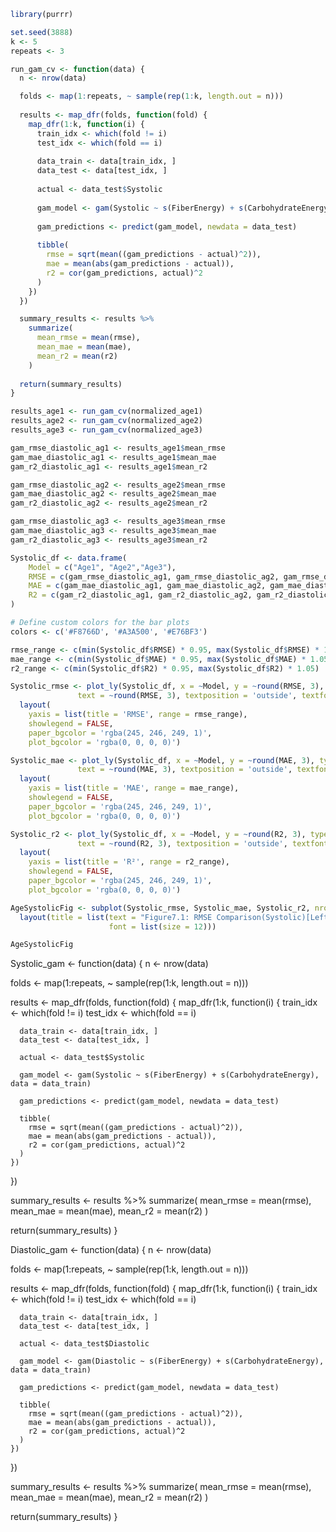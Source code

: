 ```r
library(purrr)

set.seed(3888)
k <- 5
repeats <- 3

run_gam_cv <- function(data) {
  n <- nrow(data)

  folds <- map(1:repeats, ~ sample(rep(1:k, length.out = n)))
  
  results <- map_dfr(folds, function(fold) {
    map_dfr(1:k, function(i) {
      train_idx <- which(fold != i)
      test_idx <- which(fold == i)
      
      data_train <- data[train_idx, ]
      data_test <- data[test_idx, ]
      
      actual <- data_test$Systolic
      
      gam_model <- gam(Systolic ~ s(FiberEnergy) + s(CarbohydrateEnergy), data = data_train)
      
      gam_predictions <- predict(gam_model, newdata = data_test)
      
      tibble(
        rmse = sqrt(mean((gam_predictions - actual)^2)),
        mae = mean(abs(gam_predictions - actual)),
        r2 = cor(gam_predictions, actual)^2
      )
    })
  })

  summary_results <- results %>%
    summarize(
      mean_rmse = mean(rmse),
      mean_mae = mean(mae),
      mean_r2 = mean(r2)
    )
  
  return(summary_results)
}

results_age1 <- run_gam_cv(normalized_age1)
results_age2 <- run_gam_cv(normalized_age2)
results_age3 <- run_gam_cv(normalized_age3)

gam_rmse_diastolic_ag1 <- results_age1$mean_rmse
gam_mae_diastolic_ag1 <- results_age1$mean_mae
gam_r2_diastolic_ag1 <- results_age1$mean_r2

gam_rmse_diastolic_ag2 <- results_age2$mean_rmse
gam_mae_diastolic_ag2 <- results_age2$mean_mae
gam_r2_diastolic_ag2 <- results_age2$mean_r2

gam_rmse_diastolic_ag3 <- results_age3$mean_rmse
gam_mae_diastolic_ag3 <- results_age3$mean_mae
gam_r2_diastolic_ag3 <- results_age3$mean_r2
```

```r
Systolic_df <- data.frame(
    Model = c("Age1", "Age2","Age3"),
    RMSE = c(gam_rmse_diastolic_ag1, gam_rmse_diastolic_ag2, gam_rmse_diastolic_ag3),
    MAE = c(gam_mae_diastolic_ag1, gam_mae_diastolic_ag2, gam_mae_diastolic_ag3),
    R2 = c(gam_r2_diastolic_ag1, gam_r2_diastolic_ag2, gam_r2_diastolic_ag3)
)

# Define custom colors for the bar plots
colors <- c('#F8766D', '#A3A500', '#E76BF3')

rmse_range <- c(min(Systolic_df$RMSE) * 0.95, max(Systolic_df$RMSE) * 1.05)
mae_range <- c(min(Systolic_df$MAE) * 0.95, max(Systolic_df$MAE) * 1.05)
r2_range <- c(min(Systolic_df$R2) * 0.95, max(Systolic_df$R2) * 1.05)

Systolic_rmse <- plot_ly(Systolic_df, x = ~Model, y = ~round(RMSE, 3), type = 'bar', color = ~Model, colors = colors,
               text = ~round(RMSE, 3), textposition = 'outside', textfont = list(color = 'black')) %>%
  layout(
    yaxis = list(title = 'RMSE', range = rmse_range),
    showlegend = FALSE,
    paper_bgcolor = 'rgba(245, 246, 249, 1)',
    plot_bgcolor = 'rgba(0, 0, 0, 0)')

Systolic_mae <- plot_ly(Systolic_df, x = ~Model, y = ~round(MAE, 3), type = 'bar', color = ~Model, colors = colors,
               text = ~round(MAE, 3), textposition = 'outside', textfont = list(color = 'black')) %>%
  layout(
    yaxis = list(title = 'MAE', range = mae_range),
    showlegend = FALSE,
    paper_bgcolor = 'rgba(245, 246, 249, 1)',
    plot_bgcolor = 'rgba(0, 0, 0, 0)')

Systolic_r2 <- plot_ly(Systolic_df, x = ~Model, y = ~round(R2, 3), type = 'bar', color = ~Model, colors = colors,
               text = ~round(R2, 3), textposition = 'outside', textfont = list(color = 'black')) %>%
  layout(
    yaxis = list(title = 'R²', range = r2_range),
    showlegend = FALSE,
    paper_bgcolor = 'rgba(245, 246, 249, 1)',
    plot_bgcolor = 'rgba(0, 0, 0, 0)')

AgeSystolicFig <- subplot(Systolic_rmse, Systolic_mae, Systolic_r2, nrows = 1, shareY = FALSE) %>%
  layout(title = list(text = "Figure7.1: RMSE Comparison(Systolic)[Left], Figure 7.2: MAE Comparison(Systolic)[Middle], Figure 7.3: R² Comparison(Systolic)[Right]", 
                      font = list(size = 12)))

AgeSystolicFig
```

Systolic_gam <- function(data) {
  n <- nrow(data)

  folds <- map(1:repeats, ~ sample(rep(1:k, length.out = n)))
  
  results <- map_dfr(folds, function(fold) {
    map_dfr(1:k, function(i) {
      train_idx <- which(fold != i)
      test_idx <- which(fold == i)
      
      data_train <- data[train_idx, ]
      data_test <- data[test_idx, ]
      
      actual <- data_test$Systolic
      
      gam_model <- gam(Systolic ~ s(FiberEnergy) + s(CarbohydrateEnergy), data = data_train)
      
      gam_predictions <- predict(gam_model, newdata = data_test)
      
      tibble(
        rmse = sqrt(mean((gam_predictions - actual)^2)),
        mae = mean(abs(gam_predictions - actual)),
        r2 = cor(gam_predictions, actual)^2
      )
    })
  })

  summary_results <- results %>%
    summarize(
      mean_rmse = mean(rmse),
      mean_mae = mean(mae),
      mean_r2 = mean(r2)
    )
  
  return(summary_results)
}

Diastolic_gam <- function(data) {
  n <- nrow(data)

  folds <- map(1:repeats, ~ sample(rep(1:k, length.out = n)))
  
  results <- map_dfr(folds, function(fold) {
    map_dfr(1:k, function(i) {
      train_idx <- which(fold != i)
      test_idx <- which(fold == i)
      
      data_train <- data[train_idx, ]
      data_test <- data[test_idx, ]
      
      actual <- data_test$Diastolic
      
      gam_model <- gam(Diastolic ~ s(FiberEnergy) + s(CarbohydrateEnergy), data = data_train)
      
      gam_predictions <- predict(gam_model, newdata = data_test)
      
      tibble(
        rmse = sqrt(mean((gam_predictions - actual)^2)),
        mae = mean(abs(gam_predictions - actual)),
        r2 = cor(gam_predictions, actual)^2
      )
    })
  })

  summary_results <- results %>%
    summarize(
      mean_rmse = mean(rmse),
      mean_mae = mean(mae),
      mean_r2 = mean(r2)
    )
  
  return(summary_results)
}

